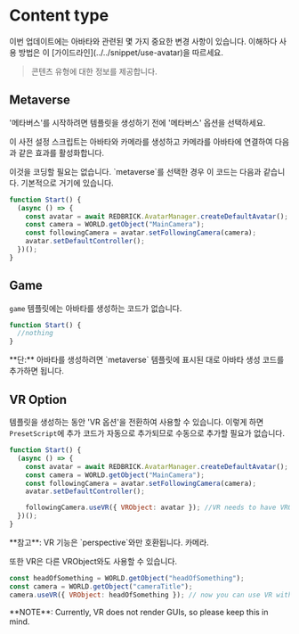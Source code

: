 
# Content type

<Callout type="error" emoji="️‼️">
  이번 업데이트에는 아바타와 관련된 몇 가지 중요한 변경 사항이 있습니다.
  이해하다 사용 방법은 이 [가이드라인](../../snippet/use-avatar)을 따르세요.
</Callout>

> 콘텐츠 유형에 대한 정보를 제공합니다.

## Metaverse

'메타버스'를 시작하려면 템플릿을 생성하기 전에 '메타버스' 옵션을 선택하세요.

이 사전 설정 스크립트는 아바타와 카메라를 생성하고 카메라를 아바타에 연결하여 다음과 같은 효과를 활성화합니다.

<Callout type="warning" emoji="⚠️">
  이것을 코딩할 필요는 없습니다. `metaverse`를 선택한 경우 이 코드는 다음과
  같습니다. 기본적으로 거기에 있습니다.
</Callout>

```js showLineNumbers copy filename="PresetScript" {2-7}
function Start() {
  (async () => {
    const avatar = await REDBRICK.AvatarManager.createDefaultAvatar();
    const camera = WORLD.getObject("MainCamera");
    const followingCamera = avatar.setFollowingCamera(camera);
    avatar.setDefaultController();
  })();
}
```

## Game

`game` 템플릿에는 아바타를 생성하는 코드가 없습니다.

```js showLineNumbers copy filename="PresetScript" {2}
function Start() {
  //nothing
}
```

<Callout type="info" emoji="ℹ️">
  **단:** 아바타를 생성하려면 `metaverse` 템플릿에 표시된 대로 아바타 생성
  코드를 추가하면 됩니다.
</Callout>

## VR Option

템플릿을 생성하는 동안 'VR 옵션'을 전환하여 사용할 수 있습니다. 이렇게 하면 `PresetScript`에 추가 코드가 자동으로 추가되므로 수동으로 추가할 필요가 없습니다.

```js showLineNumbers copy filename="PresetScript" {8}
function Start() {
  (async () => {
    const avatar = await REDBRICK.AvatarManager.createDefaultAvatar();
    const camera = WORLD.getObject("MainCamera");
    const followingCamera = avatar.setFollowingCamera(camera);
    avatar.setDefaultController();

    followingCamera.useVR({ VRObject: avatar }); //VR needs to have VRObject
  })();
}
```

<Callout type="warning" emoji="⚠️">
  **참고**: VR 기능은 `perspective`와만 호환됩니다. 카메라.
</Callout>

또한 VR은 다른 VRObject와도 사용할 수 있습니다.

```js showLineNumbers copy filename="VRObject" {3}
const headOfSomething = WORLD.getObject("headOfSomething");
const camera = WORLD.getObject("cameraTitle");
camera.useVR({ VRObject: headOfSomething }); // now you can use VR without an avatar
```

<Callout type="warning" emoji="⚠️">
  **NOTE**: Currently, VR does not render GUIs, so please keep this in mind.
</Callout>
